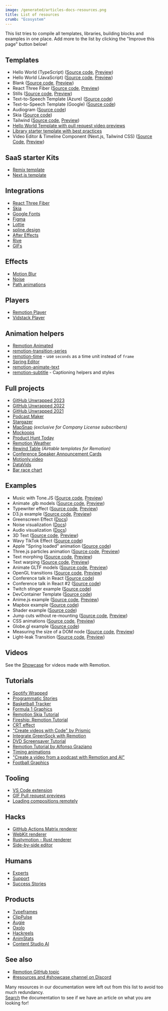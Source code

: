 ```yaml
---
image: /generated/articles-docs-resources.png
title: List of resources
crumb: "Ecosystem"
---
```


This list tries to compile all templates, libraries, building blocks and examples in one place. Add more to the list by clicking the "Improve this page" button below!

## Templates

- Hello World (TypeScript) ([Source code](https://github.com/remotion-dev/template-helloworld), [Preview](https://remotion-helloworld.vercel.app/))
- Hello World (JavaScript) ([Source code](https://github.com/remotion-dev/template-helloworld-javascript), [Preview](https://template-helloworld-javascript.vercel.app/))
- Blank ([Source code](https://github.com/remotion-dev/template-empty), [Preview](https://template-empty.vercel.app/))
- React Three Fiber ([Source code](https://github.com/remotion-dev/template-three), [Preview](https://template-three-remotion.vercel.app/))
- Stills ([Source code](https://github.com/remotion-dev/template-still), [Preview](https://template-still.vercel.app/))
- Text-to-Speech Template (Azure) ([Source code](https://github.com/FelippeChemello/Remotion-TTS-Example))
- Text-to-Speech Template (Google) ([Source code](https://github.com/thecmdrunner/remotion-gtts-template))
- Audiogram ([Source code](https://github.com/remotion-dev/template-audiogram))
- Skia ([Source code](https://github.com/remotion-dev/template-skia))
- Tailwind ([Source code](https://github.com/remotion-dev/template-tailwind), [Preview](https://template-tailwind-remotion.vercel.app/))
- [Hello World Template with pull request video previews](https://github.com/stoat-dev/example-remotion)
- [Library starter template with best practices](https://github.com/remotion-dev/library-starter)
- Video Editor & Timeline Component (Next.js, Tailwind CSS) ([Source Code](https://github.com/sambowenhughes/a-react-video-editor), [Preview](https://www.reactvideoeditor.com/open-source)) 

## SaaS starter Kits

- [Remix template](https://github.com/remotion-dev/template-remix)
- [Next.js template](https://github.com/remotion-dev/template-next)

## Integrations

- [React Three Fiber](/docs/three)
- [Skia](/docs/skia)
- [Google Fonts](/docs/google-fonts)
- [Figma](/docs/figma)
- [Lottie](/docs/lottie)
- [spline.design](/docs/spline)
- [After Effects](/docs/after-effects)
- [Rive](/docs/rive)
- [GIFs](/docs/gif)

## Effects

- [Motion Blur](/docs/motion-blur)
- [Noise](/docs/noise)
- [Path animations](/docs/paths)

## Players

- [Remotion Player](/docs/player)
- [Vidstack Player](https://www.vidstack.io/docs/player/getting-started/installation/react?provider=remotion&styling=default-layout)

## Animation helpers

- [Remotion Animated](https://www.remotion-animated.dev/)
- [remotion-transition-series](https://github.com/marcusstenbeck/remotion-transition-series)
- [remotion-time](https://github.com/fwextensions/remotion-time) - use `seconds` as a time unit instead of `frame`
- [Spring Editor](https://springs.remotion.dev)
- [remotion-animate-text](https://github.com/pskd73/remotion-animate-text)
- [remotion-subtitle](https://github.com/ahgsql/remotion-subtitles) - Captioning helpers and styles

## Full projects

- [GitHub Unwrapped 2023](https://github.com/remotion-dev/github-unwrapped-2023)
- [GitHub Unwrapped 2022](https://github.com/remotion-dev/github-unwrapped-2022)
- [GitHub Unwrapped 2021](https://github.com/remotion-dev/github-unwrapped-2021)
- [Podcast Maker](https://github.com/FelippeChemello/podcast-maker)
- [Stargazer](https://github.com/pomber/stargazer)
- [MapSnap](https://remotion.pro) _(exclusive for Company License subscribers)_
- [Mockoops](https://github.com/Just-Moh-it/Mockoops)
- [Product Hunt Today](https://github.com/Kamigami55/product-hunt-today)
- [Remotion Weather](https://github.com/florentpergoud/remotion-weather)
- [Rewind Table](https://github.com/gregonarash/rewind-table) _(Airtable templates for Remotion)_
- [Conference Speaker Announcement Cards](https://github.com/lyonjs/social-video-generator)
- [Motionly.video](https://github.com/karelnagel/motionly)
- [DataVids](https://github.com/apsquared/datavids_public)
- [Bar race chart](https://github.com/hylarucoder/remotion-bar-race-chart)

## Examples

- Music with Tone.JS ([Source code](https://github.com/remotion-dev/tone-js-example), [Preview](https://tone-js-example.vercel.app/))
- Animate .glb models ([Source code](https://github.com/remotion-dev/glb-example), [Preview](https://glb-example.vercel.app/))
- Typewriter effect ([Source code](https://github.com/remotion-dev/typewriter), [Preview](https://typewriter-remotion.vercel.app/))
- D3.js example ([Source code](https://github.com/remotion-dev/d3-example), [Preview](https://d3-example-remotion.vercel.app/))
- Greenscreen Effect ([Docs](/docs/video-manipulation))
- Noise visualization ([Docs](/docs/noise-visualization))
- Audio visualization ([Docs](/docs/audio-visualization))
- 3D Text ([Source code](https://github.com/remotion-dev/3d-text), [Preview](https://3d-text-remotion.vercel.app/))
- Wavy TikTok Effect ([Source code](https://github.com/JonnyBurger/wavy-meme))
- Apple "Spring loaded" animation ([Source code](https://github.com/JonnyBurger/spring-loaded))
- Three.js particles animation ([Source code](https://github.com/JonnyBurger/three-particles), [Preview](https://three-particles-remotion.vercel.app/))
- Text morphing ([Source code](https://github.com/remotion-dev/morph-text), [Preview](https://morph-text-remotion.vercel.app/))
- Text warping ([Source code](https://github.com/remotion-dev/text-warping), [Preview](https://text-warping.vercel.app/?/Promo))
- Animate GLTF models ([Source code](https://github.com/remotion-dev/remotion-three-gltf-example), [Preview](https://remotion-three-gltf-example.vercel.app/))
- OpenGL transitions ([Source code](https://github.com/remotion-dev/remotion-gl-transitions), [Preview](https://remotion-gl-transitions.vercel.app/))
- Conference talk in React ([Source code](https://github.com/pomber/record-talk-with-remotion))
- Conference talk in React #2 ([Source code](https://github.com/JonnyBurger/react-summit-talk))
- Twitch stinger example ([Source code](https://github.com/JonnyBurger/ledevevent-stinger))
- DevContainer Template ([Source code](https://github.com/openscript/remotion-devcontainer-template))
- Anime.js example ([Source code](https://github.com/remotion-dev/anime-example), [Preview](https://anime-example-remotion.vercel.app/))
- Mapbox example ([Source code](https://github.com/remotion-dev/mapbox-example))
- Shader example ([Source code](https://github.com/onion2k/a-roll))
- Jump cuts without re-mounting ([Source code](https://github.com/remotion-dev/video-with-jump-cuts), [Preview](https://video-with-jump-cuts.vercel.app/))
- CSS animations ([Source code](https://github.com/remotion-dev/css-animation-play-state), [Preview](https://css-animation-play-state.vercel.app/))
- Globe.gl example ([Source code](https://github.com/alexfernandez803/remotion-globegl))
- Measuring the size of a DOM node ([Source code](https://github.com/remotion-dev/measure-item), [Preview](https://measure-item.vercel.app/))
- Light-leak Transition ([Source code](https://github.com/remotion-dev/light-leak-example), [Preview](https://light-leak-example.vercel.app/))

## Videos

See the [Showcase](/showcase) for videos made with Remotion.

## Tutorials

- [Spotify Wrapped](https://www.youtube.com/watch?v=I-y_5H9-3gk&t=86s)
- [Programmatic Stories](https://www.youtube.com/watch?v=70UdF6DWY3M&t=6s)
- [Basketball Tracker](https://www.youtube.com/watch?v=A8miHLSf_BI&t=77s)
- [Formula 1 Graphics](https://www.youtube.com/watch?v=sA-X0Bw_7Gg&t=146s)
- [Remotion Skia Tutorial](https://www.youtube.com/watch?v=-7MOoWN2_nk)
- [Fireship: Remotion Tutorial](https://www.youtube.com/watch?v=deg8bOoziaE&t=3s)
- [CRT effect](https://www.youtube.com/watch?v=-7MOoWN2_nk)
- ["Create videos with Code" by Prismic](https://prismic.io/blog/create-videos-with-code-remotion-tutorial)
- [Integrate GreenSock with Remotion](https://archive.ph/dGQ19)
- [DVD Screensaver Tutorial](https://www.youtube.com/watch?v=n69siyttEwM)
- [Remotion Tutorial by Alfonso Graziano](https://www.youtube.com/watch?v=r4v1J7ozxIg)
- [Timing animations](https://www.youtube.com/watch?v=WigIALCnEvw)
- ["Create a video from a podcast with Remotion and AI"](https://www.youtube.com/watch?v=EGxBBL91nRM)
- [Football Graphics](https://www.youtube.com/watch?v=BI8IWwaDt8s)

## Tooling

- [VS Code extension](https://marketplace.visualstudio.com/items?itemName=KarelNagel.remotion-vscode)
- [GIF Pull request previews](https://github.com/stoat-dev/example-remotion)
- [Loading compositions remotely](https://github.com/musafiroon/remotion-remote-composition)

## Hacks

- [GitHub Actions Matrix renderer](https://github.com/yuvraj108c/Remotion-Matrix-Renderer)
- [WebKit renderer](https://iosexample.com/using-wkwebview-as-a-faster-alternative-for-rendering-remotion-compositions/)
- [Rustymotion - Rust renderer](https://github.com/clearlysid/rustymotion)
- [Side-by-side editor](https://www.loom.com/share/7b2aa7fe14c04e858838f137ed19dfd8)

## Humans

- [Experts](/experts)
- [Support](/docs/support)
- [Success Stories](/success-stories)

## Products

- [Typeframes](https://www.typeframes.com)
- [ClipPulse](https://www.clippulse.com/)
- [Augie](https://www.meetaugie.com/)
- [Oxolo](https://www.oxolo.com/)
- [Hackreels](https://www.hackreels.com/)
- [AnimStats](https://www.animstats.com/)
- [Content Studio AI](https://contentstudioai.com/)

## See also

- [Remotion GitHub topic](https://github.com/topics/remotion)
- [#resources and #showcase channel on Discord](https://remotion.dev/discord)

Many resources in our documentation were left out from this list to avoid too much redundancy.  
[Search](/search) the documentation to see if we have an article on what you are looking for!
